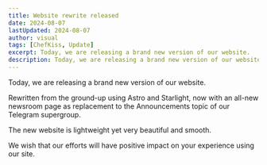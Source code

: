 ```yaml
---
title: Website rewrite released
date: 2024-08-07
lastUpdated: 2024-08-07
author: visual
tags: [ChefKiss, Update]
excerpt: Today, we are releasing a brand new version of our website.
description: Today, we are releasing a brand new version of our website.
---
```


Today, we are releasing a brand new version of our website.

Rewritten from the ground-up using Astro and Starlight, now with an all-new newsroom page as replacement to the Announcements topic of our Telegram supergroup.

The new website is lightweight yet very beautiful and smooth.

We wish that our efforts will have positive impact on your experience using our site.
